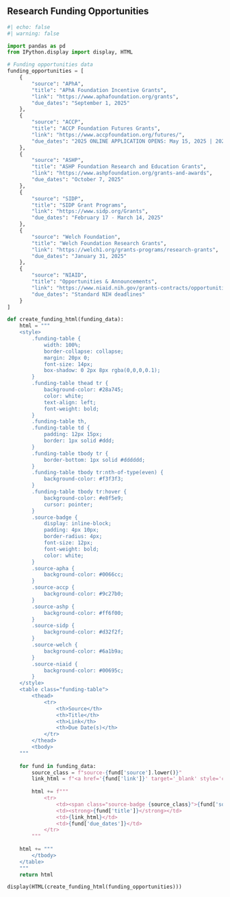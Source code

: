 <!-- 
This file contains the research funding opportunities table.
To edit funding information:
1. Find the 'funding_opportunities' list in the Python code block below
2. Add, remove, or modify funding entries following the existing format
3. Each funding entry needs: source, title, link, and due_dates
4. The table will automatically update based on this data

This file is included in research/index.qmd and renders on the research page.
-->

## Research Funding Opportunities

```python
#| echo: false
#| warning: false

import pandas as pd
from IPython.display import display, HTML

# Funding opportunities data
funding_opportunities = [
    {
        "source": "APhA",
        "title": "APhA Foundation Incentive Grants",
        "link": "https://www.aphafoundation.org/grants",
        "due_dates": "September 1, 2025"
    },
    {
        "source": "ACCP",
        "title": "ACCP Foundation Futures Grants",
        "link": "https://www.accpfoundation.org/futures/",
        "due_dates": "2025 ONLINE APPLICATION OPENS: May 15, 2025 | 2025 APPLICATION SUBMISSION DEADLINE: September 1, 2025 | 2025 AWARD DECISIONS ANNOUNCED: November 15, 2025"
    },
    {
        "source": "ASHP",
        "title": "ASHP Foundation Research and Education Grants",
        "link": "https://www.ashpfoundation.org/grants-and-awards",
        "due_dates": "October 7, 2025"
    },
    {
        "source": "SIDP",
        "title": "SIDP Grant Programs",
        "link": "https://www.sidp.org/Grants",
        "due_dates": "February 17 - March 14, 2025"
    },
    {
        "source": "Welch Foundation",
        "title": "Welch Foundation Research Grants",
        "link": "https://welch1.org/grants-programs/research-grants",
        "due_dates": "January 31, 2025"
    },
    {
        "source": "NIAID",
        "title": "Opportunities & Announcements",
        "link": "https://www.niaid.nih.gov/grants-contracts/opportunities",
        "due_dates": "Standard NIH deadlines"
    }
]

def create_funding_html(funding_data):
    html = """
    <style>
        .funding-table {
            width: 100%;
            border-collapse: collapse;
            margin: 20px 0;
            font-size: 14px;
            box-shadow: 0 2px 8px rgba(0,0,0,0.1);
        }
        .funding-table thead tr {
            background-color: #28a745;
            color: white;
            text-align: left;
            font-weight: bold;
        }
        .funding-table th,
        .funding-table td {
            padding: 12px 15px;
            border: 1px solid #ddd;
        }
        .funding-table tbody tr {
            border-bottom: 1px solid #dddddd;
        }
        .funding-table tbody tr:nth-of-type(even) {
            background-color: #f3f3f3;
        }
        .funding-table tbody tr:hover {
            background-color: #e8f5e9;
            cursor: pointer;
        }
        .source-badge {
            display: inline-block;
            padding: 4px 10px;
            border-radius: 4px;
            font-size: 12px;
            font-weight: bold;
            color: white;
        }
        .source-apha {
            background-color: #0066cc;
        }
        .source-accp {
            background-color: #9c27b0;
        }
        .source-ashp {
            background-color: #ff6f00;
        }
        .source-sidp {
            background-color: #d32f2f;
        }
        .source-welch {
            background-color: #6a1b9a;
        }
        .source-niaid {
            background-color: #00695c;
        }
    </style>
    <table class="funding-table">
        <thead>
            <tr>
                <th>Source</th>
                <th>Title</th>
                <th>Link</th>
                <th>Due Date(s)</th>
            </tr>
        </thead>
        <tbody>
    """
    
    for fund in funding_data:
        source_class = f"source-{fund['source'].lower()}"
        link_html = f"<a href='{fund['link']}' target='_blank' style='color: #007bff;'>Visit</a>" if fund['link'] else "N/A"
        
        html += f"""
            <tr>
                <td><span class="source-badge {source_class}">{fund['source']}</span></td>
                <td><strong>{fund['title']}</strong></td>
                <td>{link_html}</td>
                <td>{fund['due_dates']}</td>
            </tr>
        """
    
    html += """
        </tbody>
    </table>
    """
    return html

display(HTML(create_funding_html(funding_opportunities)))
```
